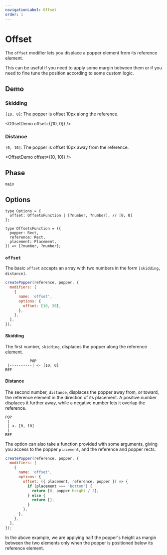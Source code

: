```yaml
---
navigationLabel: Offset
order: 1
---
```



# Offset

The `offset` modifier lets you displace a popper element from its reference
element.

This can be useful if you need to apply some margin between them or if you need
to fine tune the position according to some custom logic.

<x-ad />

## Demo

### Skidding

`[10, 0]`: The popper is offset 10px along the reference.

<OffsetDemo offset={[10, 0]} />

### Distance

`[0, 10]`: The popper is offset 10px away from the reference.

<OffsetDemo offset={[0, 10]} />

## Phase

`main`

## Options

```flow
type Options = {
  offset: OffsetsFunction | [?number, ?number], // [0, 0]
};

type OffsetsFunction = ({
  popper: Rect,
  reference: Rect,
  placement: Placement,
}) => [?number, ?number];
```

### `offset`

The basic `offset` accepts an array with two numbers in the form
`[skidding, distance]`.

```js
createPopper(reference, popper, {
  modifiers: [
    {
      name: 'offset',
      options: {
        offset: [10, 20],
      },
    },
  ],
});
```

#### Skidding

The first number, `skidding`, displaces the popper along the reference element.

```
           POP
 |----------| <- [10, 0]
REF
```

#### Distance

The second number, `distance`, displaces the popper away from, or toward, the
reference element in the direction of its placement. A positive number displaces
it further away, while a negative number lets it overlap the reference.

```
POP
 |
 | <- [0, 10]
 |
REF
```

The option can also take a function provided with some arguments, giving you
access to the popper `placement`, and the reference and popper rects.

```js
createPopper(reference, popper, {
  modifiers: [
    {
      name: 'offset',
      options: {
        offset: ({ placement, reference, popper }) => {
          if (placement === 'bottom') {
            return [0, popper.height / 2];
          } else {
            return [];
          }
        },
      },
    },
  ],
});
```

In the above example, we are applying half the popper's height as margin between
the two elements only when the popper is positioned below its reference element.
